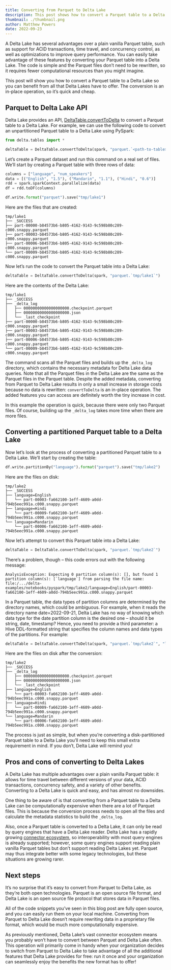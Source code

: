 ```yaml
---
title: Converting from Parquet to Delta Lake
description: This post shows how to convert a Parquet table to a Delta Lake.
thumbnail: ./thumbnail.png
author: Matthew Powers
date: 2022-09-23
---
```


A Delta Lake has several advantages over a plain vanilla Parquet table, such as support for ACID transactions, time travel, and concurrency control, as well as optimizations to improve query performance. You can easily take advantage of these features by converting your Parquet table into a Delta Lake. The code is simple and the Parquet files don’t need to be rewritten, so it requires fewer computational resources than you might imagine.

This post will show you how to convert a Parquet table to a Delta Lake so you can benefit from all that Delta Lakes have to offer. The conversion is an in-place operation, so it’s quick and cheap.

## Parquet to Delta Lake API

Delta Lake provides an API, [DeltaTable.convertToDelta](https://docs.delta.io/latest/api/python/index.html#delta.tables.DeltaTable.convertToDelta) to convert a Parquet table to a Delta Lake. For example, we can use the following code to convert an unpartitioned Parquet table to a Delta Lake using PySpark:

```python
from delta.tables import *

deltaTable = DeltaTable.convertToDelta(spark, "parquet.`<path-to-table>`")
```

Let’s create a Parquet dataset and run this command on a real set of files. We’ll start by creating a Parquet table with three rows of data:

```python
columns = ["language", "num_speakers"]
data = [("English", "1.5"), ("Mandarin", "1.1"), ("Hindi", "0.6")]
rdd = spark.sparkContext.parallelize(data)
df = rdd.toDF(columns)

df.write.format("parquet").save("tmp/lake1")
```

Here are the files that are created:

```
tmp/lake1
├── _SUCCESS
├── part-00000-b84573b6-b805-4162-9143-9c598b80c289-c000.snappy.parquet
├── part-00003-b84573b6-b805-4162-9143-9c598b80c289-c000.snappy.parquet
├── part-00006-b84573b6-b805-4162-9143-9c598b80c289-c000.snappy.parquet
└── part-00009-b84573b6-b805-4162-9143-9c598b80c289-c000.snappy.parquet
```

Now let’s run the code to convert the Parquet table into a Delta Lake:

```python
deltaTable = DeltaTable.convertToDelta(spark, "parquet.`tmp/lake1`")
```

Here are the contents of the Delta Lake:

```
tmp/lake1
├── _SUCCESS
├── _delta_log
│   ├── 00000000000000000000.checkpoint.parquet
│   ├── 00000000000000000000.json
│   └── _last_checkpoint
├── part-00000-b84573b6-b805-4162-9143-9c598b80c289-c000.snappy.parquet
├── part-00003-b84573b6-b805-4162-9143-9c598b80c289-c000.snappy.parquet
├── part-00006-b84573b6-b805-4162-9143-9c598b80c289-c000.snappy.parquet
└── part-00009-b84573b6-b805-4162-9143-9c598b80c289-c000.snappy.parquet
```

The command scans all the Parquet files and builds up the `_delta_log` directory, which contains the necessary metadata for Delta Lake data queries. Note that all the Parquet files in the Delta Lake are the same as the Parquet files in the Parquet table. Despite the added metadata, converting from Parquet to Delta Lake results in only a small increase in storage costs because no data is rewritten: `convertToDelta` is an in-place operation. The added features you can access are definitely worth the tiny increase in cost.

In this example the operation is quick, because there were only two Parquet files. Of course, building up the `_delta_log` takes more time when there are more files.

## Converting a partitioned Parquet table to a Delta Lake

Now let’s look at the process of converting a partitioned Parquet table to a Delta Lake. We’ll start by creating the table:

```python
df.write.partitionBy("language").format("parquet").save("tmp/lake2")
```

Here are the files on disk:

```
tmp/lake2
├── _SUCCESS
├── language=English
│   └── part-00003-fa662100-1eff-4609-a0dd-794b5eec991a.c000.snappy.parquet
├── language=Hindi
│   └── part-00009-fa662100-1eff-4609-a0dd-794b5eec991a.c000.snappy.parquet
└── language=Mandarin
    └── part-00006-fa662100-1eff-4609-a0dd-794b5eec991a.c000.snappy.parquet
```

Now let’s attempt to convert this Parquet table into a Delta Lake:

```python
deltaTable = DeltaTable.convertToDelta(spark, "parquet.`tmp/lake2`")
```

There’s a problem, though – this code errors out with the following message:

```
AnalysisException: Expecting 0 partition column(s): [], but found 1 partition column(s): [`language`] from parsing the file name: file:/.../delta-examples/notebooks/pyspark/tmp/lake2/language=English/part-00003-fa662100-1eff-4609-a0dd-794b5eec991a.c000.snappy.parquet
```

In a Parquet table, the data types of partition columns are determined by the directory names, which could be ambiguous. For example, when it reads the directory name date=2022-09-21, Delta Lake has no way of knowing which data type for the date partition column is the desired one – should it be string, date, timestamp? Hence, you need to provide a third parameter: a Hive DDL-formatted string that specifies the column names and data types of the partitions. For example:

```python
deltaTable = DeltaTable.convertToDelta(spark, "parquet.`tmp/lake2`", "language STRING")
```

Here are the files on disk after the conversion:

```
tmp/lake2
├── _SUCCESS
├── _delta_log
│   ├── 00000000000000000000.checkpoint.parquet
│   ├── 00000000000000000000.json
│   └── _last_checkpoint
├── language=English
│   └── part-00003-fa662100-1eff-4609-a0dd-794b5eec991a.c000.snappy.parquet
├── language=Hindi
│   └── part-00009-fa662100-1eff-4609-a0dd-794b5eec991a.c000.snappy.parquet
└── language=Mandarin
    └── part-00006-fa662100-1eff-4609-a0dd-794b5eec991a.c000.snappy.parquet
```

The process is just as simple, but when you’re converting a disk-partitioned Parquet table to a Delta Lake you’ll need to keep this small extra requirement in mind. If you don’t, Delta Lake will remind you!

## Pros and cons of converting to Delta Lakes

A Delta Lake has multiple advantages over a plain vanilla Parquet table: it allows for time travel between different versions of your data, ACID transactions, concurrency safety, and a variety of other benefits. Converting to a Delta Lake is quick and easy, and has almost no downsides.

One thing to be aware of is that converting from a Parquet table to a Delta Lake can be computationally expensive when there are a lot of Parquet files. This is because the conversion process needs to open all the files and calculate the metadata statistics to build the `_delta_log`.

Also, once a Parquet table is converted to a Delta Lake, it can only be read by query engines that have a Delta Lake reader. Delta Lake has a rapidly growing [connector ecosystem](https://github.com/delta-io/delta/tree/master/connectors), so interoperability with most query engines is already supported; however, some query engines support reading plain vanilla Parquet tables but don’t support reading Delta Lakes yet. Parquet may thus integrate better with some legacy technologies, but these situations are growing rarer.

## Next steps

It’s no surprise that it’s easy to convert from Parquet to Delta Lake, as they’re both open technologies. Parquet is an open source file format, and Delta Lake is an open source file protocol that stores data in Parquet files.

All of the code snippets you’ve seen in this blog post are fully open source, and you can easily run them on your local machine. Converting from Parquet to Delta Lake doesn’t require rewriting data in a proprietary file format, which would be much more computationally expensive.

As previously mentioned, Delta Lake’s vast connector ecosystem means you probably won’t have to convert between Parquet and Delta Lake often. This operation will primarily come in handy when your organization decides to switch from Parquet to Delta Lake to take advantage of all the additional features that Delta Lake provides for free: run it once and your organization can seamlessly enjoy the benefits the new format has to offer!
